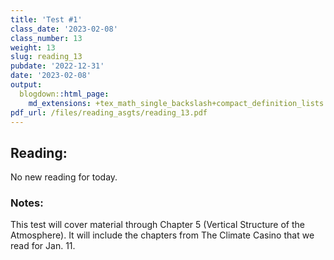 ```yaml
---
title: 'Test #1'
class_date: '2023-02-08'
class_number: 13
weight: 13
slug: reading_13
pubdate: '2022-12-31'
date: '2023-02-08'
output:
  blogdown::html_page:
    md_extensions: +tex_math_single_backslash+compact_definition_lists
pdf_url: /files/reading_asgts/reading_13.pdf
---
```

## Reading:

No new reading for today.

### Notes:

This test will cover material through Chapter 5 (Vertical Structure of the 
Atmosphere). It will include the chapters from The Climate Casino that we read for 
Jan. 11.
